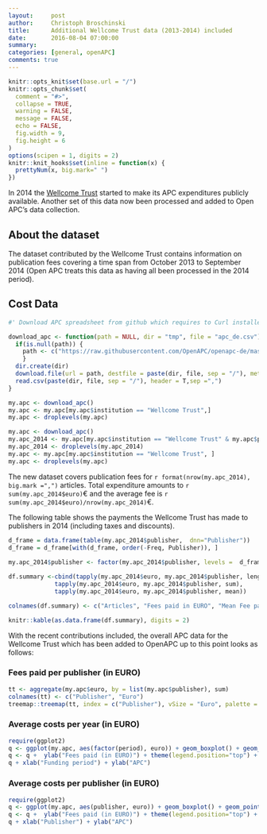 ```yaml
---
layout:     post
author:     Christoph Broschinski
title:      Additional Wellcome Trust data (2013-2014) included
date:       2016-08-04 07:00:00
summary:    
categories: [general, openAPC]
comments: true
---
```



```r
knitr::opts_knit$set(base.url = "/")
knitr::opts_chunk$set(
  comment = "#>",
  collapse = TRUE,
  warning = FALSE, 
  message = FALSE,
  echo = FALSE,
  fig.width = 9,
  fig.height = 6
)
options(scipen = 1, digits = 2)
knitr::knit_hooks$set(inline = function(x) {
  prettyNum(x, big.mark=" ")
})
```

In 2014 the [Wellcome Trust](https://wellcome.ac.uk/) started to make its APC expenditures publicly available. Another set of this data now been processed and added to Open APC's data collection.

## About the dataset

The dataset contributed by the Wellcome Trust contains information on publication fees covering a time span from October 2013 to September 2014 (Open APC treats this data as having all been processed in the 2014 period).

## Cost Data

```r
#' Download APC spreadsheet from github which requires to Curl installed

download_apc <- function(path = NULL, dir = "tmp", file = "apc_de.csv"){
  if(is.null(path)) {
    path <- c("https://raw.githubusercontent.com/OpenAPC/openapc-de/master/data/apc_de.csv")
    } 
  dir.create(dir) 
  download.file(url = path, destfile = paste(dir, file, sep = "/"), method = "curl")
  read.csv(paste(dir, file, sep = "/"), header = T,sep =",")
}

my.apc <- download_apc()
my.apc <- my.apc[my.apc$institution == "Wellcome Trust",]
my.apc <- droplevels(my.apc)

my.apc <- download_apc()
my.apc_2014 <- my.apc[my.apc$institution == "Wellcome Trust" & my.apc$period == 2014, ]
my.apc_2014 <- droplevels(my.apc_2014)
my.apc <- my.apc[my.apc$institution == "Wellcome Trust", ]
my.apc <- droplevels(my.apc)
```

The new dataset covers publication fees for `r format(nrow(my.apc_2014), big.mark =",")` articles. Total expenditure amounts to `r sum(my.apc_2014$euro)`€ and the average fee is `r sum(my.apc_2014$euro)/nrow(my.apc_2014)`€.

The following table shows the payments the Wellcome Trust has made to publishers in 2014 (including taxes and discounts).

```r
d_frame = data.frame(table(my.apc_2014$publisher,  dnn="Publisher"))                 
d_frame = d_frame[with(d_frame, order(-Freq, Publisher)), ]                                           
                                    
my.apc_2014$publisher <- factor(my.apc_2014$publisher, levels =  d_frame$Publisher)

df.summary <-cbind(tapply(my.apc_2014$euro, my.apc_2014$publisher, length),
             tapply(my.apc_2014$euro, my.apc_2014$publisher, sum),
             tapply(my.apc_2014$euro, my.apc_2014$publisher, mean))

colnames(df.summary) <- c("Articles", "Fees paid in EURO", "Mean Fee paid")

knitr::kable(as.data.frame(df.summary), digits = 2)
```

With the recent contributions included, the overall APC data for the Wellcome Trust which has been added to OpenAPC up to this point looks as follows: 

### Fees paid per publisher (in EURO)

```r
tt <- aggregate(my.apc$euro, by = list(my.apc$publisher), sum)
colnames(tt) <- c("Publisher", "Euro")
treemap::treemap(tt, index = c("Publisher"), vSize = "Euro", palette = "Paired")
```

###  Average costs per year (in EURO)

```r
require(ggplot2)
q <- ggplot(my.apc, aes(factor(period), euro)) + geom_boxplot() + geom_point()
q <- q +  ylab("Fees paid (in EURO)") + theme(legend.position="top") + theme_bw(base_size = 18)
q + xlab("Funding period") + ylab("APC")
```

###  Average costs per publisher (in EURO)

```r
require(ggplot2)
q <- ggplot(my.apc, aes(publisher, euro)) + geom_boxplot() + geom_point()
q <- q +  ylab("Fees paid (in EURO)") + theme(legend.position="top") + theme_bw(base_size = 18) + coord_flip()
q + xlab("Publisher") + ylab("APC")
```
